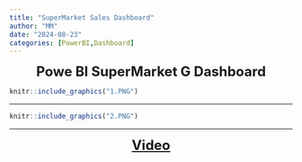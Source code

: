 ```yaml
---
title: "SuperMarket Sales Dashboard"
author: "MM"
date: "2024-08-23"
categories: [PowerBI,Dashboard]
---
```


<center><font size="+2">**Powe BI SuperMarket G Dashboard**</font></center>


```r
knitr::include_graphics("1.PNG")
```

---

```r
knitr::include_graphics("2.PNG")
```

---
 <center><font size="+2">**[Video](https://www.youtube.com/watch?v=FFS5Gq-0Pb4){target="_blank}**</font></center>

